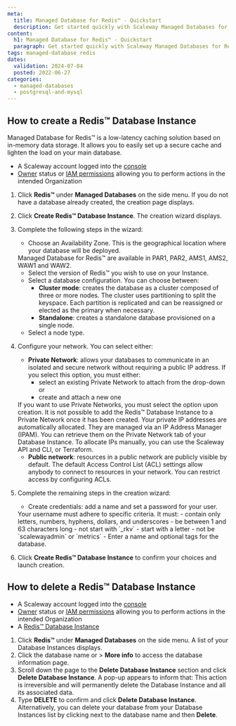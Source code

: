 ```yaml
---
meta:
  title: Managed Database for Redis™ - Quickstart
  description: Get started quickly with Scaleway Managed Databases for Redis™.
content:
  h1: Managed Database for Redis™ - Quickstart
  paragraph: Get started quickly with Scaleway Managed Databases for Redis™.
tags: managed-database redis
dates:
  validation: 2024-07-04
  posted: 2022-06-27
categories:
  - managed-databases
  - postgresql-and-mysql
---
```


## How to create a Redis™ Database Instance

Managed Database for Redis™ is a low-latency caching solution based on in-memory data storage. It allows you to easily set up a secure cache and lighten the load on your main database.

<Macro id="requirements" />

- A Scaleway account logged into the [console](https://console.scaleway.com)
- [Owner](/identity-and-access-management/iam/concepts/#owner) status or [IAM permissions](/identity-and-access-management/iam/concepts/#permission) allowing you to perform actions in the intended Organization

1. Click **Redis™** under **Managed Databases** on the side menu. If you do not have a database already created, the creation page displays.
2. Click **Create Redis™ Database Instance**. The creation wizard displays.
3. Complete the following steps in the wizard:
    - Choose an Availability Zone. This is the geographical location where your database will be deployed.

    <Message type="note">
      Managed Database for Redis™ are available in PAR1, PAR2, AMS1, AMS2, WAW1 and WAW2.
    </Message>

    - Select the version of Redis™ you wish to use on your Instance.
    - Select a database configuration. You can choose between:
        - **Cluster mode**: creates the database as a cluster composed of three or more nodes. The cluster uses partitioning to split the keyspace. Each partition is replicated and can be reassigned or elected as the primary when necessary.
        - **Standalone**: creates a standalone database provisioned on a single node.
    - Select a node type.
4. Configure your network. You can select either:

    - **Private Network**: allows your databases to communicate in an isolated and secure network without requiring a public IP address. If you select this option, you must either:
        - select an existing Private Network to attach from the drop-down or
        - create and attach a new one

    <Message type="important">
      If you want to use Private Networks, you must select the option upon creation. It is not possible to add the Redis™ Database Instance to a Private Network once it has been created.
    </Message>

    <Message type="note">
      Your private IP addresses are automatically allocated. They are managed via an IP Address Manager (IPAM). You can retrieve them on the Private Network tab of your Database Instance. To allocate IPs manually, you can use the Scaleway API and CLI, or Terraform.
    </Message>

    - **Public network**: resources in a public network are publicly visible by default. The default Access Control List (ACL) settings allow anybody to connect to resources in your network. You can restrict access by configuring ACLs.
5. Complete the remaining steps in the creation wizard:
    - Create credentials: add a name and set a password for your user.
    <Message type="important">
      Your username must adhere to specific criteria. It must:
        - contain only letters, numbers, hyphens, dollars, and underscores
        - be between 1 and 63 characters long
        - not start with `_rkv`
        - start with a letter
        - not be `scalewayadmin` or `metrics`
    </Message>
    - Enter a name and optional tags for the database.
6. Click **Create Redis™ Database Instance** to confirm your choices and launch creation.

## How to delete a Redis™ Database Instance

<Macro id="requirements" />

- A Scaleway account logged into the [console](https://console.scaleway.com)
- [Owner](/identity-and-access-management/iam/concepts/#owner) status or [IAM permissions](/identity-and-access-management/iam/concepts/#permission) allowing you to perform actions in the intended Organization
- A [Redis™ Database Instance](/managed-databases/redis/how-to/create-a-database-for-redis)

1. Click **Redis™** under **Managed Databases** on the side menu. A list of your Database Instances displays.
2. Click the database name or <Icon name="more" /> > **More info** to access the database information page.
3. Scroll down the page to the **Delete Database Instance** section and click **Delete Database Instance**. A pop-up appears to inform that:
    <Message type="important">
      This action is irreversible and will permanently delete the Database Instance and all its associated data.
    </Message>
4. Type **DELETE** to confirm and click **Delete Database Instance**.
    <Message type="tip">
      Alternatively, you can delete your database from your Database Instances list by clicking <Icon name="more" /> next to the database name and then **Delete**.
    </Message>
